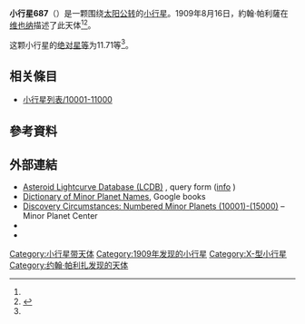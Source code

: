 {{Infobox planet
 | minorplanet     = yes
 | name            = 687 Tinette
 | background      = #D6D6D6
 | image = 
 | image_size      = 
 | caption         =
 | discovery_ref   =  <ref name="MPC-object" />
 | discoverer      = [[約翰·帕利薩|約翰·帕利薩]]
 | discovery_site  = [[维也纳|维也纳]]
 | discovered      = 1909年8月16日
 | mpc_name        = 687 Tinette
 | alt_names       = 687 Tinette
 | pronounced      = 
 | named_after     = <ref name="MPC-object" />
 | mp_category     = [[主帶小行星|主帶小行星]] <ref name="MPC-object" /><ref name="jpldata" />
 | orbit_ref       = <ref name="a">[http://ssd.jpl.nasa.gov/sbdb.cgi?sstr=687 687] {{Wayback|url=http://ssd.jpl.nasa.gov/sbdb.cgi?sstr=687 |date=20140902140502 }}，小行星數據庫瀏覽器（JPL Small-Body Database Browser）－[[美国国家航空航天局|美国国家航空航天局]]喷气推进实验室</ref>
 | epoch           = 2019-04-27.0（[[儒略日|JD]] 2458600.5）
 | uncertainty     = 0
 | observation_arc = 
 | aphelion = {{convert|3.463|AU|km|3|abbr=on|lk=out}}
 | perihelion      = {{convert|1.9790158|AU|km|3|abbr=on}}
 | semimajor       = 2.7208679
 | eccentricity    = 0.2726527
 | period          = 4.49[[儒略年|yr]]
 | mean_anomaly    = 120.36667[[度|°]]
 | mean_motion     = {{Deg2DMS|0.21960520|sup=ms}} / day
 | inclination     = 14.87943
 | asc_node        = 334.33820°
 | arg_peri        = 52.80909
 | mean_diameter   = 
 | rotation        = 
 | albedo          =
 | spectral_type   =
 | abs_magnitude   = 11.71<ref name="jpldata" />
}}
'''小行星687'''（{{lang-en|687 Tinette}}）是一颗围绕[[太阳|太阳]][[公转|公转]]的[[小行星|小行星]]。1909年8月16日，約翰·帕利薩在[[维也纳|维也纳]]描述了此天体<ref name="a" /><ref>{{cite news|title=小行星列表|url=http://cfa-www.harvard.edu/iau/lists/NumberedMPs.txt|accessdate=2018-10-19|newspaper=哈佛大学|archive-date=2008-05-17|archive-url=https://web.archive.org/web/20080517010638/http://cfa-www.harvard.edu/iau/lists/NumberedMPs.txt|dead-url=no}}</ref>。

这颗小行星的[[绝对星等|绝对星等]]为11.71等<ref name="a" />。

== 相关條目 ==
*[[小行星列表/10001-11000|小行星列表/10001-11000]]

== 參考資料 ==
{{reflist|refs=

<ref name="jpldata">{{cite web
 |type         = 2018-01-26 last obs.
 |title        = JPL Small-Body Database Browser:687 Tinette-687 Tinette
 |url          = https://ssd.jpl.nasa.gov/sbdb.cgi?sstr=687
 |publisher    = [[Jet_Propulsion_Laboratory|Jet Propulsion Laboratory]]
 |accessdate   = 28 March 2018
 |archive-date = 2020-08-03
 |archive-url  = https://web.archive.org/web/20200803135318/https://ssd.jpl.nasa.gov/sbdb.cgi?sstr=687
 |dead-url     = no
}}</ref>

<ref name="MPC-object">{{cite web
  |title      = 687 Tinette
  |work      = Minor Planet Center
  |url      = https://www.minorplanetcenter.net/db_search/show_object?object_id=687
  |accessdate      = 28 March 2018
  |archive-date      = 2016-03-04
  |archive-url      = https://web.archive.org/web/20160304125500/http://minorplanetcenter.net/db_search/show_object?object_id=687
  |dead-url      = no
  }}</ref>

}}

==  外部連結 ==
* [http://www.minorplanet.info/PHP/lcdbsummaryquery.php Asteroid Lightcurve Database (LCDB)] {{Wayback|url=http://www.minorplanet.info/PHP/lcdbsummaryquery.php |date=20171210173955 }}, query form ([http://www.minorplanet.info/lightcurvedatabase.html info] {{Wayback|url=http://www.minorplanet.info/lightcurvedatabase.html |date=20171216050541 }})
* [https://books.google.com/books?id=aeAg1X7afOoC&pg Dictionary of Minor Planet Names], Google books
* [http://www.minorplanetcenter.net/iau/lists/NumberedMPs010001.html Discovery Circumstances: Numbered Minor Planets (10001)-(15000)] {{Wayback|url=http://www.minorplanetcenter.net/iau/lists/NumberedMPs010001.html |date=20180612162317 }} – Minor Planet Center
* {{AstDys|687}}
* {{JPL small body}}

{{Minor Planet Number|[[小行星686|小行星686]]|[[小行星688|小行星688]]}}
{{小天体}}

[[Category:小行星带天体|Category:小行星带天体]]
[[Category:1909年发现的小行星|Category:1909年发现的小行星]]
[[Category:X-型小行星|Category:X-型小行星]]
[[Category:约翰·帕利扎发现的天体|Category:约翰·帕利扎发现的天体]]